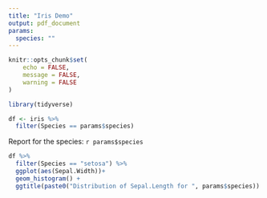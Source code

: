 ```yaml
---
title: "Iris Demo"
output: pdf_document
params: 
  species: ""
---
```


```r
knitr::opts_chunk$set(
	echo = FALSE,
	message = FALSE,
	warning = FALSE
)

library(tidyverse)

df <- iris %>% 
  filter(Species == params$species)
```

Report for the species: `r params$species`

```r
df %>% 
  filter(Species == "setosa") %>% 
  ggplot(aes(Sepal.Width))+
  geom_histogram() +
  ggtitle(paste0("Distribution of Sepal.Length for ", params$species))

```

